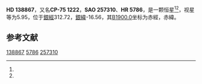 {{Starbox begin
| name = HD 138867
}}
{{Starbox observe
| epoch = [[J2000.0|J2000.0]]
| constell = {{星座名待查}}<ref name=SIMBAD>{{cite web
 | url=http://simbad.u-strasbg.fr/simbad/sim-id?Ident=HR+5786
 | title=Pulsating variable Star
 | publisher=Centre de Données astronomiques de Strasbourg
 | work=SIMBAD
 | accessdate=2012-07-13
 | archive-date=2016-03-19
 | archive-url=https://web.archive.org/web/20160319001805/http://simbad.u-strasbg.fr/simbad/sim-id?Ident=HR+5786
 | dead-url=no
 }}</ref><ref name=DATA>{{cite web
 | url=http://vizier.u-strasbg.fr/viz-bin/VizieR-5?-out.add=.&-source=5050&-corr=PK=HR&-out.max=9999&HR=5786
 | title=VizieR Detailed Page
 | accessdate=2012-07-13
 | archive-date=2016-03-04
 | archive-url=https://web.archive.org/web/20160304202359/http://vizier.u-strasbg.fr/viz-bin/VizieR-5?-out.add=.&-source=5050&-corr=PK=HR&-out.max=9999&HR=5786
 | dead-url=no
 }}</ref>
| 星官 = 
| ra = {{RA|15|41|54.6}}<ref name=SIMBAD /><ref name=DATA />
| dec = {{DEC|-76|4|55}}<ref name=SIMBAD /><ref name=DATA />
| appmag_v = 5.95<ref name=SIMBAD /><ref name=DATA />
}}
{{Starbox character
| class = B9V<ref name=SIMBAD /><ref name=DATA />
| b-v = -0.04<ref name=SIMBAD /><ref name=DATA />
| u-b = -0.16<ref name=SIMBAD /><ref name=DATA />
| r-i = <ref name=SIMBAD /><ref name=DATA />
| variable = 
}}
{{Starbox astrometry
| radial_v = -0.16
| prop_mo_ra = 0
| parallax = 
| p_error = 
}}
{{Starbox catalog
| names =CP-75 1222，[[SAO星表|SAO]] 257310，[[HD星表|HD]] 138867，[[HR星表|HR]] 5786}}
{{Starbox reference |Simbad=HR+5786}}
{{Starbox end}}

'''HD 138867'''，又名'''CP-75 1222'''，'''SAO 257310'''、'''HR 5786'''，是一颗恒星<ref name=SIMBAD /><ref name=DATA />，视星等为5.95，位于[[銀道座標系|銀經]]312.72，[[銀道座標系|銀緯]]-16.56，其[[B1900.0|B1900.0]]坐标为赤經{{RA|15|29|36.9}}，赤緯{{DEC|-75|-16.56|11}}。

== 参考文献 ==
{{reflist}}

{{star-stub}}

[[Category:HD和HDE天體|138867]]
[[Category:HR天體|5786]]
[[Category:SAO天體|257310]]